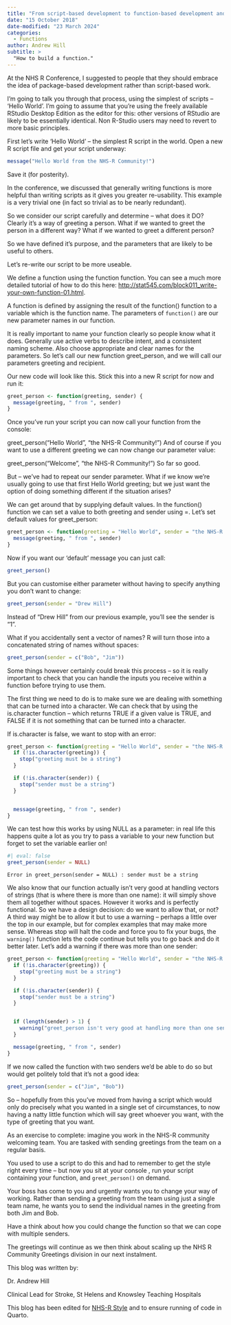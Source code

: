 ```yaml
---
title: "From script-based development to function-based development and onwards to Package Based development"
date: "15 October 2018"
date-modified: "23 March 2024"
categories:
  - Functions
author: Andrew Hill
subtitle: >
  "How to build a function."
---
```


At the NHS R Conference, I suggested to people that they should embrace the idea of package-based development rather than script-based work.

I’m going to talk you through that process, using the simplest of scripts – ‘Hello World’. I’m going to assume that you’re using the freely available RStudio Desktop Edition as the editor for this: other versions of RStudio are likely to be essentially identical. Non R-Studio users may need to revert to more basic principles.

First let’s write ‘Hello World’ – the simplest R script in the world. Open a new R script file and get your script underway:

```r
message("Hello World from the NHS-R Community!")
```

Save it (for posterity).

In the conference, we discussed that generally writing functions is more helpful than writing scripts as it gives you greater re-usability. This example is a very trivial one (in fact so trivial as to be nearly redundant).

So we consider our script carefully and determine – what does it DO? Clearly it’s a way of greeting a person. What if we wanted to greet the person in a different way? What if we wanted to greet a different person?

So we have defined it’s purpose, and the parameters that are likely to be useful to others.

Let’s re-write our script to be more useable.

We define a function using the function function. You can see a much more detailed tutorial of how to do this here: [http://stat545.com/block011_write-your-own-function-01.html](http://stat545.com/block011_write-your-own-function-01.html).

A function is defined by assigning the result of the function() function to a variable which is the function name. The parameters of `function()` are our new parameter names in our function.

It is really important to name your function clearly so people know what it does. Generally use active verbs to describe intent, and a consistent naming scheme. Also choose appropriate and clear names for the parameters. So let’s call our new function greet_person, and we will call our parameters greeting and recipient.

Our new code will look like this. Stick this into a new R script for now and run it:

```r
greet_person <- function(greeting, sender) {
  message(greeting, " from ", sender)
}
```

Once you’ve run your script you can now call your function from the console:

greet_person(“Hello World”, “the NHS-R Community!”) And of course if you want to use a different greeting we can now change our parameter value:

greet_person(“Welcome”, “the NHS-R Community!”) So far so good.

But – we’ve had to repeat our sender parameter. What if we know we’re usually going to use that first Hello World greeting; but we just want the option of doing something different if the situation arises?

We can get around that by supplying default values. In the function() function we can set a value to both greeting and sender using =. Let’s set default values for greet_person:

```r
greet_person <- function(greeting = "Hello World", sender = "the NHS-R Community!") {
  message(greeting, " from ", sender)
}
```

Now if you want our ‘default’ message you can just call:

```r
greet_person()
```

But you can customise either parameter without having to specify anything you don’t want to change:

```r
greet_person(sender = "Drew Hill")
```

Instead of “Drew Hill” from our previous example, you’ll see the sender is “1”.

What if you accidentally sent a vector of names? R will turn those into a concatenated string of names without spaces:

```r
greet_person(sender = c("Bob", "Jim"))
```

Some things however certainly could break this process – so it is really important to check that you can handle the inputs you receive within a function before trying to use them.

The first thing we need to do is to make sure we are dealing with something that can be turned into a character. We can check that by using the is.character function – which returns TRUE if a given value is TRUE, and FALSE if it is not something that can be turned into a character.

If is.character is false, we want to stop with an error:

```r
greet_person <- function(greeting = "Hello World", sender = "the NHS-R Community!") {
  if (!is.character(greeting)) {
    stop("greeting must be a string")
  }

  if (!is.character(sender)) {
    stop("sender must be a string")
  }


  message(greeting, " from ", sender)
}
```

We can test how this works by using NULL as a parameter: in real life this happens quite a lot as you try to pass a variable to your new function but forget to set the variable earlier on!

```r
#| eval: false
greet_person(sender = NULL)
```

```
Error in greet_person(sender = NULL) : sender must be a string
```

We also know that our function actually isn’t very good at handling vectors of strings (that is where there is more than one name): it will simply shove them all together without spaces. However it works and is perfectly functional. So we have a design decision: do we want to allow that, or not? A third way might be to allow it but to use a warning – perhaps a little over the top in our example, but for complex examples that may make more sense. Whereas stop will halt the code and force you to fix your bugs, the `warning()` function lets the code continue but tells you to go back and do it better later. Let’s add a warning if there was more than one sender:

```r
greet_person <- function(greeting = "Hello World", sender = "the NHS-R Community!") {
  if (!is.character(greeting)) {
    stop("greeting must be a string")
  }

  if (!is.character(sender)) {
    stop("sender must be a string")
  }


  if (length(sender) > 1) {
    warning("greet_person isn't very good at handling more than one sender. It is better to use just one sender at a time.")
  }

  message(greeting, " from ", sender)
}
```

If we now called the function with two senders we’d be able to do so but would get politely told that it’s not a good idea:

```r
greet_person(sender = c("Jim", "Bob"))
```

So – hopefully from this you’ve moved from having a script which would only do precisely what you wanted in a single set of circumstances, to now having a natty little function which will say greet whoever you want, with the type of greeting that you want.

As an exercise to complete: imagine you work in the NHS-R community welcoming team. You are tasked with sending greetings from the team on a regular basis.

You used to use a script to do this and had to remember to get the style right every time – but now you sit at your console , run your script containing your function, and `greet_person()` on demand.

Your boss has come to you and urgently wants you to change your way of working. Rather than sending a greeting from the team using just a single team name, he wants you to send the individual names in the greeting from both Jim and Bob.

Have a think about how you could change the function so that we can cope with multiple senders.

The greetings will continue as we then think about scaling up the NHS R Community Greetings division in our next instalment.

This blog was written by:

Dr. Andrew Hill

Clinical Lead for Stroke, St Helens and Knowsley Teaching Hospitals

This blog has been edited for [NHS-R Style](https://nhsrway.nhsrcommunity.com/style-guides.html#referencing-r-packages-and-functions-in-text) and to ensure running of code in Quarto.
